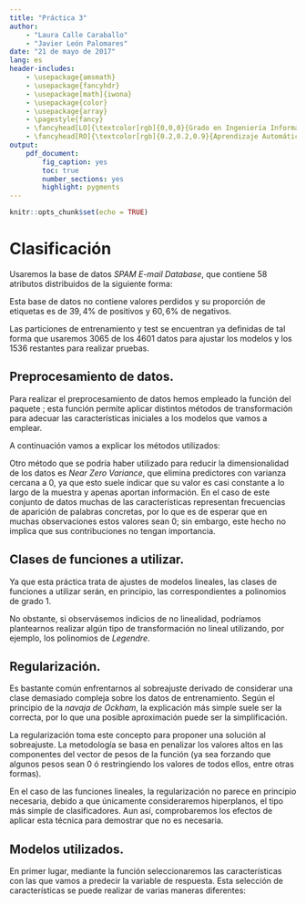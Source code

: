 ```yaml
---
title: "Práctica 3"
author:
    - "Laura Calle Caraballo"
    - "Javier León Palomares"
date: "21 de mayo de 2017"
lang: es
header-includes:
    - \usepackage{amsmath}
    - \usepackage{fancyhdr}
    - \usepackage[math]{iwona}
    - \usepackage{color}
    - \usepackage{array}
    - \pagestyle{fancy}
    - \fancyhead[LO]{\textcolor[rgb]{0,0,0}{Grado en Ingeniería Informática}}
    - \fancyhead[RO]{\textcolor[rgb]{0.2,0.2,0.9}{Aprendizaje Automático, Curso 2016-2017}}
output: 
    pdf_document:
        fig_caption: yes
        toc: true
        number_sections: yes
        highlight: pygments
---
```


```r
knitr::opts_chunk$set(echo = TRUE)
```

\newpage

# Clasificación

Usaremos la base de datos _SPAM E-mail Database_, que contiene 58 atributos distribuidos de la siguiente forma:

\begin{itemize}

    \item
    48 variables reales continuas en el intervalo $[0,100]$ que corresponden a la proporción en la que aparecen 48 palabras concretas en un correo.
    \item
    6 variables reales continuas en el intervalo $[0,100]$ que corresponden a la proporción en la que aparecen los caracteres ; · ( · [ · ! · \$ · \#.
    \item
    Una variable real continua que representa la longitud media de las secuencias de caracteres en mayúsculas.
    \item
    Una variable entera continua que contiene la longitud de la mayor cadena de caracteres encontrada en mayúsculas.
    \item
    Una variable entera que corresponde al total de mayúsculas encontradas.
    \item
    La variable de respuesta (1 si el correo se consideró spam y 0 si no se consideró spam).

\end{itemize}

Esta base de datos no contiene valores perdidos y su proporción de etiquetas es de $39,4\%$ de positivos y $60,6\%$ de negativos.

Las particiones de entrenamiento y test se encuentran ya definidas de tal forma que usaremos 3065 de los 4601 datos para ajustar los modelos y los 1536 restantes para realizar pruebas.

## Preprocesamiento de datos.

Para realizar el preprocesamiento de datos hemos empleado la función \texttt{preProcess} del paquete \texttt{caret}; esta función permite aplicar distintos métodos de transformación para adecuar las características iniciales a los modelos que vamos a emplear.

A continuación vamos a explicar los métodos utilizados:

\begin{itemize}

    \item
    Transformación de \textit{Yeo-Johnson}: es muy similar a la transformación de \textit{Box-Cox} pero, a diferencia de ésta, permite la existencia de valores negativos ó 0. En nuestro caso, no existen valores negativos pero sí es bastante frecuente encontrar valores iguales a 0.
    \item
    Centrado: se realiza la media de los valores de cada característica y se le resta a cada valor particular, siendo la nueva media igual a 0. Esto reduce las distancias entre las distintas características.
    \item
    Escalado: este método divide los valores por su desviación típica. El objetivo de esta transformación es tener características con rangos uniformes para evitar problemas con modelos que consideran distancias entre valores (lo cual favorecería las características con valores más separados entre sí); además, la independencia respecto a la escala en la que se realizaron las medidas también es importante.
    \item
    Análisis de componentes principales (\textit{PCA}): se buscan nuevos ejes de coordenadas de forma que la varianza de algunas características sea lo suficientemente pequeña como para descartarlas. Como resultado se consigue una reducción de dimensionalidad donde las nuevas características, que no guardan relación de significado con las originales, representarán la parte más significativa de la varianza de los datos.

\end{itemize}

Otro método que se podría haber utilizado para reducir la dimensionalidad de los datos es _Near Zero Variance_, que elimina predictores con varianza cercana a 0, ya que esto suele indicar que su valor es casi constante a lo largo de la muestra y apenas aportan información. En el caso de este conjunto de datos muchas de las características representan frecuencias de aparición de palabras concretas, por lo que es de esperar que en muchas observaciones estos valores sean 0; sin embargo, este hecho no implica que sus contribuciones no tengan importancia.

## Clases de funciones a utilizar.

Ya que esta práctica trata de ajustes de modelos lineales, las clases de funciones a utilizar serán, en principio, las correspondientes a polinomios de grado 1.

No obstante, si observásemos indicios de no linealidad, podríamos plantearnos realizar algún tipo de transformación no lineal utilizando, por ejemplo, los polinomios de _Legendre_.

## Regularización.

Es bastante común enfrentarnos al sobreajuste derivado de considerar una clase demasiado compleja sobre los datos de entrenamiento. Según el principio de la _navaja de Ockham_, la explicación más simple suele ser la correcta, por lo que una posible aproximación puede ser la simplificación.

La regularización toma este concepto para proponer una solución al sobreajuste. La metodología se basa en penalizar los valores altos en las componentes del vector de pesos de la función (ya sea forzando que algunos pesos sean 0 ó restringiendo los valores de todos ellos, entre otras formas).

En el caso de las funciones lineales, la regularización no parece en principio necesaria, debido a que únicamente consideraremos hiperplanos, el tipo más simple de clasificadores. Aun así, comprobaremos los efectos de aplicar esta técnica para demostrar que no es necesaria.

## Modelos utilizados.

En primer lugar, mediante la función \texttt{regsubsets} seleccionaremos las características con las que vamos a predecir la variable de respuesta. Esta selección de características se puede realizar de varias maneras diferentes:

\begin{itemize}

    \item
    Hacia delante: se comienza sin variables y se añade, tras probarlas todas, la que produce una mejora más significativa del ajuste. Se repite este proceso hasta que ninguna incrementa la efectividad de forma estadísticamente notable.
    \item
    Hacia atrás: se empieza contando con todas las variables y se elimina la que empeora de forma menos significativa la calidad del ajuste. El proceso se repite hasta que ninguna variable se puede eliminar sin deteriorar seriamente el modelo.
    \item
    Exhaustiva: se utiliza \textit{Branch and Bound} para realizar una búsqueda lo más completa posible manteniendo un nivel aceptable de eficiencia.
    
\end{itemize}